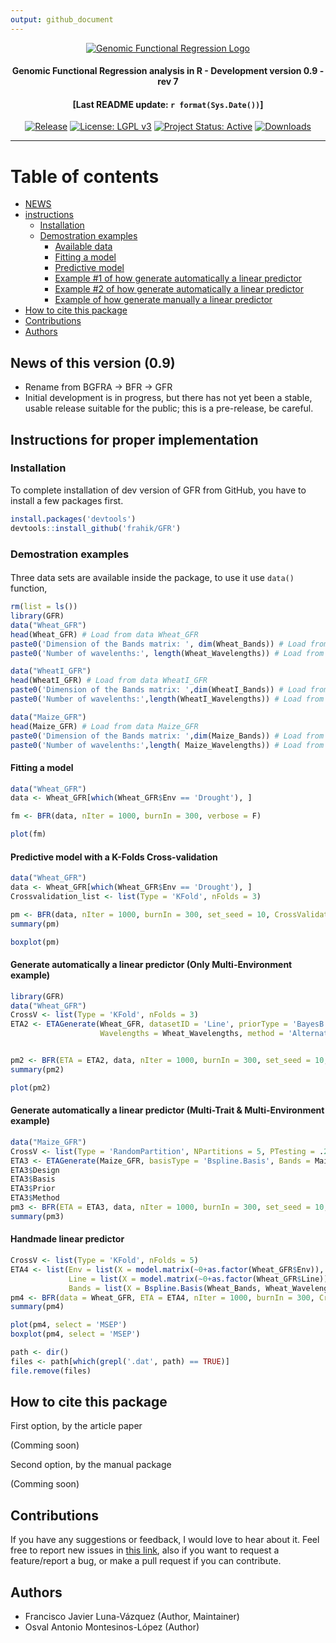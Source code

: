 ```yaml
---
output: github_document
---
```

<p align="center">
  <a href="https://github.com/frahik/GFR">
    <img src="Logo.png" alt="Genomic Functional Regression Logo"/>
  </a>
  <h4 align="center">
    **G**enomic **F**unctional **R**egression analysis in R - Development version 0.9 - rev 7 
  </h4>
  <h4 align="center">
    [Last README update: `r format(Sys.Date())`]
  </h4>
  <p align="center">
    [![Release][release-badge]][cran]
    [![License: LGPL v3][LGPL-badge]][LGPL]
    [![Project Status: Active][status-bagde]][status]
    [![Downloads][downloads-badge]][cran]
  </p>
</p>


----------

# Table of contents
  - [NEWS](#news)
  - [instructions](#instructions)
    - [Installation](#install)
    - [Demostration examples](#demo)
      - [Available data](#data)
      - [Fitting a model](#fit-model)
      - [Predictive model](#predictive-model)
      - [Example #1 of how generate automatically a linear predictor](#auto-ETA)
      - [Example #2 of how generate automatically a linear predictor](#auto-ETA2)
      - [Example of how generate manually a linear predictor](#HM-ETA)
  - [How to cite this package](#cite)
  - [Contributions](#contributions)
  - [Authors](#authors)

<h2 id="news">
  News of this version (0.9)
</h2>

* Rename from BGFRA -> BFR -> GFR
* Initial development is in progress, but there has not yet been a stable, usable release suitable for the public; this is a pre-release, be careful.

<h2 id="instructions">
  Instructions for proper implementation
</h2>


<h3 id="install">
  Installation
</h3>

To complete installation of dev version of GFR from GitHub, you have to install a few packages first.

```r
install.packages('devtools')
devtools::install_github('frahik/GFR')
```

<h3 id="demo">
  Demostration examples
</h3>

<h4 id="data">
  
</h4>

Three data sets are available inside the package, to use it use `data()` function,

```r
rm(list = ls())
library(GFR)
data("Wheat_GFR")
head(Wheat_GFR) # Load from data Wheat_GFR
paste0('Dimension of the Bands matrix: ', dim(Wheat_Bands)) # Load from data Wheat_GFR
paste0('Number of wavelenths:', length(Wheat_Wavelengths)) # Load from data Wheat_GFR

data("WheatI_GFR")
head(WheatI_GFR) # Load from data WheatI_GFR
paste0('Dimension of the Bands matrix: ',dim(WheatI_Bands)) # Load from data WheatI_GFR
paste0('Number of wavelenths:',length(WheatI_Wavelengths)) # Load from data WheatI_GFR

data("Maize_GFR")
head(Maize_GFR) # Load from data Maize_GFR
paste0('Dimension of the Bands matrix: ',dim(Maize_Bands)) # Load from data Maize_GFR
paste0('Number of wavelenths:',length( Maize_Wavelengths)) # Load from data Maize_GFR
```

<h4 id="fit-model">
  Fitting a model
</h4>


```r
data("Wheat_GFR")
data <- Wheat_GFR[which(Wheat_GFR$Env == 'Drought'), ]

fm <- BFR(data, nIter = 1000, burnIn = 300, verbose = F)

plot(fm)
```

<h4 id="predictive-model">
  Predictive model with a K-Folds Cross-validation
</h4>

```r
data("Wheat_GFR")
data <- Wheat_GFR[which(Wheat_GFR$Env == 'Drought'), ]
Crossvalidation_list <- list(Type = 'KFold', nFolds = 3)

pm <- BFR(data, nIter = 1000, burnIn = 300, set_seed = 10, CrossValidation = Crossvalidation_list, verbose = F)
summary(pm)

boxplot(pm)
```

<h4 id="auto-ETA">
  Generate automatically a linear predictor (Only Multi-Environment example)
</h4>


```r
library(GFR)
data("Wheat_GFR")
CrossV <- list(Type = 'KFold', nFolds = 3)
ETA2 <- ETAGenerate(Wheat_GFR, datasetID = 'Line', priorType = 'BayesB', Bands = Wheat_Bands,
                    Wavelengths = Wheat_Wavelengths, method = 'Alternative2', basisType = 'Bspline.Basis', nBasis = 21)


pm2 <- BFR(ETA = ETA2, data, nIter = 1000, burnIn = 300, set_seed = 10, CrossValidation = CrossV, verbose = F)
summary(pm2)

plot(pm2)
```

<h4 id="auto-ETA2">
  Generate automatically a linear predictor (Multi-Trait & Multi-Environment example)
</h4>

```r
data("Maize_GFR")
CrossV <- list(Type = 'RandomPartition', NPartitions = 5, PTesting = .25)
ETA3 <- ETAGenerate(Maize_GFR, basisType = 'Bspline.Basis', Bands = Maize_Bands, Wavelengths = Maize_Wavelengths, priorType = 'BRR', method = 'Simple', nBasis = 21)
ETA3$Design
ETA3$Basis
ETA3$Prior
ETA3$Method
pm3 <- BFR(ETA = ETA3, data, nIter = 1000, burnIn = 300, set_seed = 10, CrossValidation = CrossV, verbose = F)
summary(pm3)
```


<h4 id="HM-ETA">
  Handmade linear predictor
</h4>

```r
CrossV <- list(Type = 'KFold', nFolds = 5)
ETA4 <- list(Env = list(X = model.matrix(~0+as.factor(Wheat_GFR$Env)), model = 'FIXED'),
             Line = list(X = model.matrix(~0+as.factor(Wheat_GFR$Line)), model = 'BRR'),
             Bands = list(X = Bspline.Basis(Wheat_Bands, Wheat_Wavelengths, nBasis = 23), model = 'BayesA'))
pm4 <- BFR(data = Wheat_GFR, ETA = ETA4, nIter = 1000, burnIn = 300, CrossValidation = CrossV, set_seed = 10, verbose = F)
summary(pm4)

plot(pm4, select = 'MSEP')
boxplot(pm4, select = 'MSEP')
```

```r
path <- dir()
files <- path[which(grepl('.dat', path) == TRUE)]
file.remove(files)
```

<h2 id="cite">
  How to cite this package
</h2>

First option, by the article paper

(Comming soon)

Second option, by the manual package

(Comming soon)



<h2 id="contributions">
  Contributions
</h2>

If you have any suggestions or feedback, I would love to hear about it. Feel free to report new issues in [this link](https://github.com/frahik/GFR/issues/new), also if you want to request a feature/report a bug, or make a pull request if you can contribute.


<h2 id="authors">
  Authors
</h2>


 - Francisco Javier Luna-Vázquez (Author, Maintainer)
 - Osval Antonio Montesinos-López (Author)


[LGPL-badge]: https://img.shields.io/badge/License-LGPL%20v3-blue.svg "LGPL, Version 2.0"
[status-bagde]: http://www.repostatus.org/badges/latest/wip.svg "status"
[downloads-badge]: http://cranlogs.r-pkg.org/badges/GFR "GFR cranlogs"
[release-badge]: http://www.r-pkg.org/badges/version-ago/GFR "GFR release"
[cran]: https://cran.r-project.org/package=GFR "CRAN Page"
[LGPL]: https://www.gnu.org/licenses/lgpl-3.0 "LGPL, Version 2.0"
[status]: http://www.repostatus.org/#wip "status - Initial development is in progress, but there has not yet been a stable, usable release suitable for the public"
